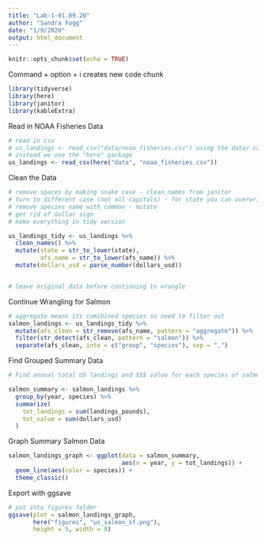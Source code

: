 ```yaml
---
title: "Lab-1-01.09.20"
author: "Sandra Fogg"
date: "1/9/2020"
output: html_document
---
```


```r
knitr::opts_chunk$set(echo = TRUE)
```

Command + option + i creates new code chunk
```r
library(tidyverse)
library(here)
library(janitor)
library(kableExtra)
```

Read in NOAA Fisheries Data
```r
# read in csv
# us_landings <- read_csv("data/noaa_fisheries.csv") using the data/ can only do downstream
# instead we use the "here" package
us_landings <- read_csv(here("data", "noaa_fisheries.csv"))

```

Clean the Data
```r
# remove spaces by making snake case - clean_names from janitor
# turn to different case (not all capitals) - for state you can overwrite with the lowercase
# remove species name with common - mutate 
# get rid of dollar sign
# make everything in tidy version

us_landings_tidy <- us_landings %>%
  clean_names() %>% 
  mutate(state = str_to_lower(state),
         afs_name = str_to_lower(afs_name)) %>% 
  mutate(dollars_usd = parse_number(dollars_usd)) 


# leave original data before continuing to wrangle
```

Continue Wrangling for Salmon
```r
# aggregate means its comibined species so need to filter out
salmon_landings <- us_landings_tidy %>% 
  mutate(afs_clean = str_remove(afs_name, pattern = "aggregate")) %>% 
  filter(str_detect(afs_clean, pattern = "salmon")) %>% 
  separate(afs_clean, into = c("group", "species"), sep = ",")
```

Find Grouped Summary Data
```r
# Find annual total US landings and $$$ value for each species of salmon

salmon_summary <- salmon_landings %>% 
  group_by(year, species) %>% 
  summarize(
    tot_landings = sum(landings_pounds),
    tot_value = sum(dollars_usd)
  )
```

Graph Summary Salmon Data
```r
salmon_landings_graph <- ggplot(data = salmon_summary, 
                                aes(x = year, y = tot_landings)) +
  geom_line(aes(color = species)) + 
  theme_classic()
```

Export with ggsave
```r
# put into figures folder
ggsave(plot = salmon_landings_graph, 
       here("figures", "us_salmon_sf.png"),
       height = 5, width = 8)
```

